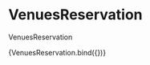 
<Meta title="components/organisms/Sections/VenuesReservation" decorators={[withDesign]} />

# VenuesReservation

VenuesReservation

<Canvas>
  <Story
    name="VenuesReservation"
    parameters={{
      design: {
        type: 'figma',
        url: '',
      },
    }}
    args={{}}
  >
    {VenuesReservation.bind({})}
  </Story>
</Canvas>

<ArgsTable of={VenuesReservation} />
